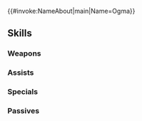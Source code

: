 {{#invoke:NameAbout|main|Name=Ogma}}{{HeroPage Tabs}}
{{Hero Infobox
|Name=Ogma
|Title=Loyal Blade
|WeaponType=Red Sword
|Origin=Fire Emblem: Mystery of the Emblem
|Gender=Male
|MoveType=Infantry
|actorEN=Travis Willingham
|actorJP=小杉十郎太
|artist=山田章博
|releaseDate=February 2, 2017
|poolDate=February 2, 2017
|randomStartTime=2017-02-02T07:00:00Z
|poolRarities=3,4
|TagID=オグマ
|InternalID=6
|Properties=demoted_240
|cv1=1
|cv2=200200
|description=A mercenary who was once a slave gladiator. Serves Princess Caeda of Talys. Appears in Fire Emblem: Mystery of the Emblem.
|GrowthModifier=None
}}
{{Stats Page
|Lv1HP=21|Lv1ATK=7|Lv1SPD=10|Lv1DEF=6|Lv1RES=3
|GRHP=60|GRATK=65|GRSPD=55|GRDEF=50|GRRES=25
}}
==Skills==
===Weapons===
{{Weapons Table
|weapon1=Iron Sword
|weapon1Default=1
|weapon1Unlock=1
|weapon2=Steel Sword
|weapon2Default=3
|weapon2Unlock=2
|weapon3=Brave Sword
|weapon3Default=4
|weapon3Unlock=3
|weapon4=Brave Sword+
|weapon4Default=5
|weapon4Unlock=5
|weapon5=Gladiator's Blade
|weapon5Unlock=5
}}
===Assists===
{{Assists Table}}
===Specials===
{{Specials Table
|special1=Daylight
|special1Default=4
|special1Unlock=3
|special2=Noontime
|special2Default=
|special2Unlock=4
}}
===Passives===
{{Passives Table
|passiveA1=Defiant Atk 1
|passiveA2=Defiant Atk 2
|passiveA3=Defiant Atk 3
|passiveA1Unlock=1
|passiveA2Unlock=2
|passiveA3Unlock=4
|passiveC1=Spur Atk 1
|passiveC2=Spur Atk 2
|passiveC3=Spur Atk 3
|passiveC1Unlock=3
|passiveC2Unlock=4
|passiveC3Unlock=5
}}
{{Heroes Navbox}}